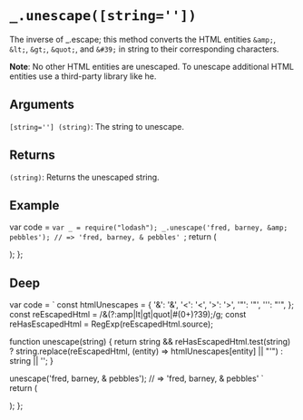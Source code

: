 # `_.unescape([string=''])`

The inverse of _.escape; this method converts the HTML entities `&amp;`, `&lt;`, `&gt;`, `&quot;`, and `&#39;` in string to their corresponding characters.

**Note**: No other HTML entities are unescaped. To unescape additional HTML entities use a third-party library like he.

## Arguments

`[string=''] (string)`: The string to unescape. 

## Returns

`(string)`: Returns the unescaped string.

## Example


var code = `var _ = require("lodash");
_.unescape('fred, barney, &amp; pebbles');
// => 'fred, barney, & pebbles'
`;
  return (
    <div>
      <Embed source={code} />
    </div>
  );
};

<Demo />


## Deep

var code =  `
const htmlUnescapes = {
    '&amp;': '&',
    '&lt;': '<',
    '&gt;': '>',
    '&quot;': '"',
    '&#39;': "'",
};
const reEscapedHtml = /&(?:amp|lt|gt|quot|#(0+)?39);/g;
const reHasEscapedHtml = RegExp(reEscapedHtml.source);

function unescape(string) {
    return string && reHasEscapedHtml.test(string)
        ? string.replace(reEscapedHtml, (entity) => htmlUnescapes[entity] || "'")
        : string || '';
}

unescape('fred, barney, &amp; pebbles');
// => 'fred, barney, & pebbles'
`   
  return (
    <div>
      <Embed source={code} />
    </div>
  );
};

<DeepDemo/>

